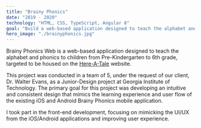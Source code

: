 ```yaml
---
title: "Brainy Phonics"
date: "2019 - 2020"
technology: "HTML, CSS, TypeScript, Angular 8"
goal: "Build a web-based application designed to teach the alphabet and phonics to elementary children"
hero_image: "./brainyphonics.jpg"
---
```

Brainy Phonics Web is a web-based application designed to teach the alphabet and phonics to children from Pre-Kindergarten to 6th grade, targeted to be housed on the [Here-A-Tale](https://www.hearatale.com/) website.

This project was conducted in a team of 5, under the request of our client, Dr. Walter Evans, as a Junior-Design project at Georgia Institute of Technology.
The primary goal for this project was developing an intuitive and consistent design that mimics the learning experience and user flow of the existing iOS and Android Brainy Phonics mobile application.

I took part in the front-end development, focusing on mimicking the UI/UX from the iOS/Android applications and improving user experience.

